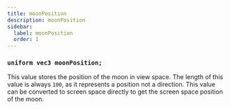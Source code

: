 ```yaml
---
title: moonPosition
description: moonPosition
sidebar:
  label: moonPosition
  order: 1
---
```


### `uniform vec3 moonPosition;`

This value stores the position of the moon in view space. The length of this value is always `100`, as it represents a position not a direction. This value can be converted to screen space directly to get the screen space position of the moon.